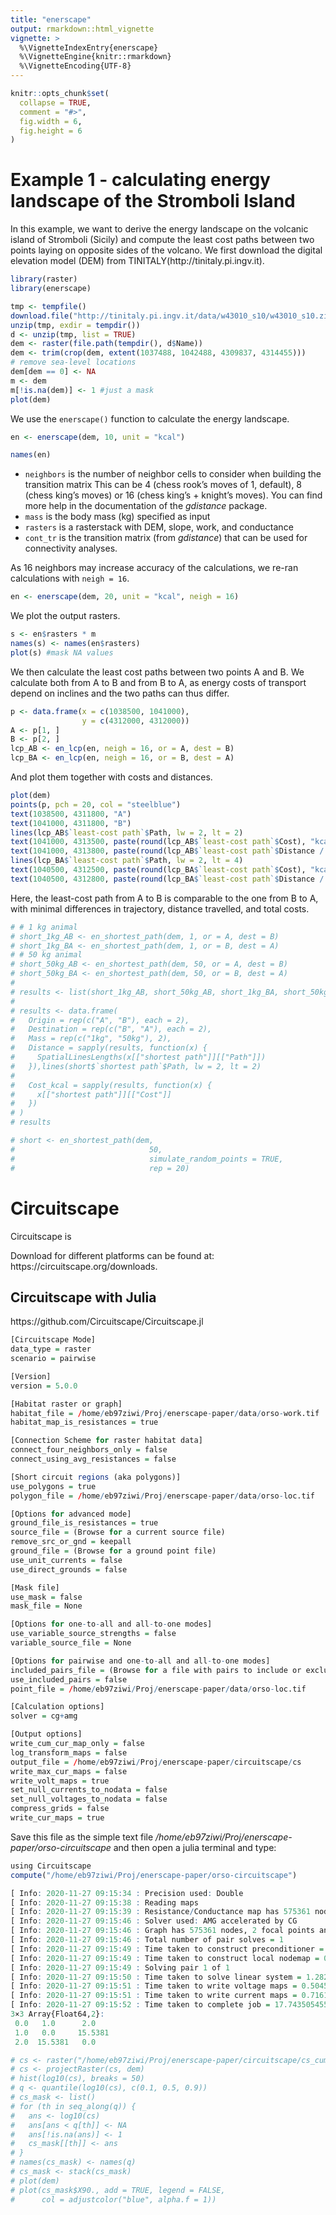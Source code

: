 ```yaml
---
title: "enerscape"
output: rmarkdown::html_vignette
vignette: >
  %\VignetteIndexEntry{enerscape}
  %\VignetteEngine{knitr::rmarkdown}
  %\VignetteEncoding{UTF-8}
---
```

  
```r
knitr::opts_chunk$set(
  collapse = TRUE,
  comment = "#>",
  fig.width = 6,
  fig.height = 6
)
```

# Example 1 - calculating energy landscape of the Stromboli Island

In this example, we want to derive the energy landscape on the volcanic island of Stromboli (Sicily) and compute the least cost paths between two points laying on opposite sides of the volcano. We first download the digital elevation model (DEM) from TINITALY(http://tinitaly.pi.ingv.it).

```r
library(raster)
library(enerscape)

tmp <- tempfile()
download.file("http://tinitaly.pi.ingv.it/data/w43010_s10/w43010_s10.zip", tmp)
unzip(tmp, exdir = tempdir())
d <- unzip(tmp, list = TRUE)
dem <- raster(file.path(tempdir(), d$Name))
dem <- trim(crop(dem, extent(1037488, 1042488, 4309837, 4314455)))
# remove sea-level locations
dem[dem == 0] <- NA
m <- dem
m[!is.na(dem)] <- 1 #just a mask
plot(dem)
```

We use the `enerscape()` function to calculate the energy landscape.

```r
en <- enerscape(dem, 10, unit = "kcal")
```
```r
names(en)
```
 * `neighbors` is the number of neighbor cells to consider when building the transition matrix This can be 4 (chess rook's moves of 1, default), 8 (chess king's moves) or 16 (chess king's + knight's moves). You can find more help in the documentation of the *gdistance* package. 
  * `mass` is the body mass (kg) specified as input
  * `rasters` is a rasterstack with DEM, slope, work, and conductance
  * `cont_tr` is the transition matrix (from *gdistance*) that can be used for connectivity analyses.

As 16 neighbors may increase accuracy of the calculations, we re-ran calculations with `neigh = 16`.

```r
en <- enerscape(dem, 20, unit = "kcal", neigh = 16)
```

We plot the output rasters.

```r
s <- en$rasters * m
names(s) <- names(en$rasters)
plot(s) #mask NA values
```

We then calculate the least cost paths between two points A and B. We calculate both from A to B and from B to A, as energy costs of transport depend on inclines and the two paths can thus differ.

<!-- There are two ways to get the least cost paths. In the first, we specify origin and destination points, whereas in the second we specify the number of random points to evaluate. Both ways are implemented in the *en_shortest_path()* function. *en_shortest_path()* has always two mandatory input, *dem* (a digital elevation model raster layer) and *m* (the body mass of the animal). -->

<!-- ## Specifying two points -->

<!-- If we specify two points, we just pass them to *en_shortest_path()* as *or* (origin) and *dest* (destination) arguments. -->

```r
p <- data.frame(x = c(1038500, 1041000),
                y = c(4312000, 4312000))
A <- p[1, ]
B <- p[2, ]
lcp_AB <- en_lcp(en, neigh = 16, or = A, dest = B)
lcp_BA <- en_lcp(en, neigh = 16, or = B, dest = A)
```

<!-- The object returned by *en_shortest_path()* is a list with elements: -->

<!--    1. *$rasters* - four raster layers showing:  -->
<!--       * DEM = digital elevation model -->
<!--       * Slope = slope -->
<!--       * Work = energy cost of locomotion -->
<!--       * Conductance = conductance, i.e. 1 / Work -->
<!--    2. *$`shortest path`* - the shortest path: -->
<!--       * Cost = energetic costs (in kcal) -->
<!--       * Path = path as SpatialLines -->

And plot them together with costs and distances.

```r
plot(dem)
points(p, pch = 20, col = "steelblue")
text(1038500, 4311800, "A")
text(1041000, 4311800, "B")
lines(lcp_AB$`least-cost path`$Path, lw = 2, lt = 2)
text(1041000, 4313500, paste(round(lcp_AB$`least-cost path`$Cost), "kcal"))
text(1041000, 4313800, paste(round(lcp_AB$`least-cost path`$Distance / 1000, 2), "km"))
lines(lcp_BA$`least-cost path`$Path, lw = 2, lt = 4)
text(1040500, 4312500, paste(round(lcp_BA$`least-cost path`$Cost), "kcal"))
text(1040500, 4312800, paste(round(lcp_BA$`least-cost path`$Distance / 1000, 2), "km"))
```

Here, the least-cost path from A to B is comparable to the one from B to A, with minimal differences in trajectory, distance travelled, and total costs.

<!-- Notably, the direction of the movement is important, and it is wise to expect the least cost path between two points to change when the direction is reversed. Moreover, energy costs of animal of different body mass vary, also affecting least cost paths. In the example below, least cost paths between two points *A* and *B* for two animals of 1 kg and 50 kg are computed and shown. -->

```r
# # 1 kg animal
# short_1kg_AB <- en_shortest_path(dem, 1, or = A, dest = B)
# short_1kg_BA <- en_shortest_path(dem, 1, or = B, dest = A)
# # 50 kg animal
# short_50kg_AB <- en_shortest_path(dem, 50, or = A, dest = B)
# short_50kg_BA <- en_shortest_path(dem, 50, or = B, dest = A)
# 
# results <- list(short_1kg_AB, short_50kg_AB, short_1kg_BA, short_50kg_BA)
# 
# results <- data.frame(
#   Origin = rep(c("A", "B"), each = 2),
#   Destination = rep(c("B", "A"), each = 2),
#   Mass = rep(c("1kg", "50kg"), 2),
#   Distance = sapply(results, function(x) {
#     SpatialLinesLengths(x[["shortest path"]][["Path"]])
#   }),lines(short$`shortest path`$Path, lw = 2, lt = 2)
# 
#   Cost_kcal = sapply(results, function(x) {
#     x[["shortest path"]][["Cost"]]
#   })
# )
# results
```

<!-- ## Specifying the number of random points -->

<!-- If we want to generate the least cost path between *n* number of random points, we need to specify *simulate_random_points = TRUE* in *en_shortest_path()*. The optional argument *rep* (default = 10) specify the number of pairs to generate. -->

```r
# short <- en_shortest_path(dem, 
#                              50, 
#                              simulate_random_points = TRUE,
#                              rep = 20)
```

<!-- In this case, the object returned by *en_shortest_path()* is a list with elements: -->

<!--    1. *$rasters* - four raster layers showing:  -->
<!--       * DEM = digital elevation model -->
<!--       * Slope = slope -->
<!--       * Work = energy cost of locomotion -->
<!--       * Conductance = conductance, i.e. 1 / Work -->
<!--    2. *$sims* - the shortest path: -->
<!--       * Costs = energetic costs (in kcal) -->
<!--       * Origins = random origin points -->
<!--       * Destinations = random destination points -->
<!--       * Paths = paths as SpatialLines -->
      
# Circuitscape

Circuitscape is 

Download for different platforms can be found at: https://circuitscape.org/downloads. 

## Circuitscape with Julia

https://github.com/Circuitscape/Circuitscape.jl

```r
[Circuitscape Mode]
data_type = raster
scenario = pairwise

[Version]
version = 5.0.0

[Habitat raster or graph]
habitat_file = /home/eb97ziwi/Proj/enerscape-paper/data/orso-work.tif
habitat_map_is_resistances = true

[Connection Scheme for raster habitat data]
connect_four_neighbors_only = false
connect_using_avg_resistances = false

[Short circuit regions (aka polygons)]
use_polygons = true
polygon_file = /home/eb97ziwi/Proj/enerscape-paper/data/orso-loc.tif

[Options for advanced mode]
ground_file_is_resistances = true
source_file = (Browse for a current source file)
remove_src_or_gnd = keepall
ground_file = (Browse for a ground point file)
use_unit_currents = false
use_direct_grounds = false

[Mask file]
use_mask = false
mask_file = None

[Options for one-to-all and all-to-one modes]
use_variable_source_strengths = false
variable_source_file = None

[Options for pairwise and one-to-all and all-to-one modes]
included_pairs_file = (Browse for a file with pairs to include or exclude)
use_included_pairs = false
point_file = /home/eb97ziwi/Proj/enerscape-paper/data/orso-loc.tif

[Calculation options]
solver = cg+amg

[Output options]
write_cum_cur_map_only = false
log_transform_maps = false
output_file = /home/eb97ziwi/Proj/enerscape-paper/circuitscape/cs
write_max_cur_maps = false
write_volt_maps = true
set_null_currents_to_nodata = false
set_null_voltages_to_nodata = false
compress_grids = false
write_cur_maps = true
```

Save this file as the simple text file */home/eb97ziwi/Proj/enerscape-paper/orso-circuitscape* and then open a julia terminal and type:

```r
using Circuitscape
compute("/home/eb97ziwi/Proj/enerscape-paper/orso-circuitscape")
```

```r
[ Info: 2020-11-27 09:15:34 : Precision used: Double
[ Info: 2020-11-27 09:15:38 : Reading maps
[ Info: 2020-11-27 09:15:39 : Resistance/Conductance map has 575361 nodes
[ Info: 2020-11-27 09:15:46 : Solver used: AMG accelerated by CG
[ Info: 2020-11-27 09:15:46 : Graph has 575361 nodes, 2 focal points and 1 connected components
[ Info: 2020-11-27 09:15:46 : Total number of pair solves = 1
[ Info: 2020-11-27 09:15:49 : Time taken to construct preconditioner = 2.293156562 seconds
[ Info: 2020-11-27 09:15:49 : Time taken to construct local nodemap = 0.070405472 seconds
[ Info: 2020-11-27 09:15:49 : Solving pair 1 of 1
[ Info: 2020-11-27 09:15:50 : Time taken to solve linear system = 1.282343393 seconds
[ Info: 2020-11-27 09:15:51 : Time taken to write voltage maps = 0.504518614 seconds
[ Info: 2020-11-27 09:15:51 : Time taken to write current maps = 0.716189859 seconds
[ Info: 2020-11-27 09:15:52 : Time taken to complete job = 17.743505455
3×3 Array{Float64,2}:
 0.0   1.0      2.0
 1.0   0.0     15.5381
 2.0  15.5381   0.0
```

```r
# cs <- raster("/home/eb97ziwi/Proj/enerscape-paper/circuitscape/cs_cum_curmap.asc")
# cs <- projectRaster(cs, dem)
# hist(log10(cs), breaks = 50)
# q <- quantile(log10(cs), c(0.1, 0.5, 0.9))
# cs_mask <- list()
# for (th in seq_along(q)) {
#   ans <- log10(cs)
#   ans[ans < q[th]] <- NA
#   ans[!is.na(ans)] <- 1
#   cs_mask[[th]] <- ans
# }
# names(cs_mask) <- names(q)
# cs_mask <- stack(cs_mask)
# plot(dem)
# plot(cs_mask$X90., add = TRUE, legend = FALSE,
#      col = adjustcolor("blue", alpha.f = 1))
```
